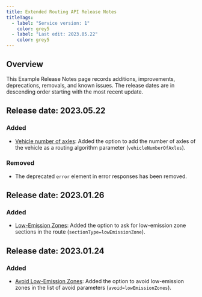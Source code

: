 ```yaml
---
title: Extended Routing API Release Notes
titleTags:
  - label: "Service version: 1"
    color: grey5
  - label: "Last edit: 2023.05.22"
    color: grey5
---
```


## Overview

This Example Release Notes page records additions, improvements, deprecations, removals, and known issues. The release dates are in descending order starting with the most recent update.

## Release date: 2023.05.22

### Added

- [Vehicle number of axles](/routing-api/documentation/routing/calculate-route): Added the option to add the number of axles of the vehicle as a routing algorithm parameter (`vehicleNumberOfAxles`).

### Removed

- The deprecated `error` element in error responses has been removed.

## Release date: 2023.01.26

### Added

- [Low-Emission Zones](/routing-api/documentation/routing/calculate-route): Added the option to ask for low-emission zone sections in the route (`sectionType=lowEmissionZone`).

## Release date: 2023.01.24

### Added

- [Avoid Low-Emission Zones](/routing-api/documentation/routing/common-routing-parameters): Added the option to avoid low-emission zones in the list of avoid parameters (`avoid=lowEmissionZones`).
